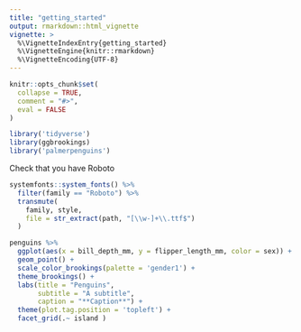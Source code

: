 ```yaml
---
title: "getting_started"
output: rmarkdown::html_vignette
vignette: >
  %\VignetteIndexEntry{getting_started}
  %\VignetteEngine{knitr::rmarkdown}
  %\VignetteEncoding{UTF-8}
---
```


```r
knitr::opts_chunk$set(
  collapse = TRUE,
  comment = "#>",
  eval = FALSE
)
```

```r
library('tidyverse')
library(ggbrookings)
library('palmerpenguins')
```

Check that you have Roboto


```r

systemfonts::system_fonts() %>% 
  filter(family == "Roboto") %>% 
  transmute(
    family, style,
    file = str_extract(path, "[\\w-]+\\.ttf$")
  )
```

```r
penguins %>% 
  ggplot(aes(x = bill_depth_mm, y = flipper_length_mm, color = sex)) +
  geom_point() +
  scale_color_brookings(palette = 'gender1') +
  theme_brookings() +
  labs(title = "Penguins",
       subtitle = "A subtitle",
       caption = "**Caption**") +
  theme(plot.tag.position = 'topleft') +
  facet_grid(.~ island )

```

